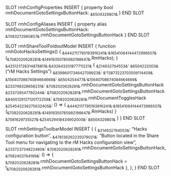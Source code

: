 SLOT rmhConfigProperties
    INSERT {
        property bool rmhDocumentGotoSettingsButtonHack: ~&6504329801&~
    }
END SLOT

SLOT rmhConfigAliases
    INSERT {
        property alias rmhDocumentGotoSettingsButtonHack: ~&7083272960857&~.rmhDocumentGotoSettingsButtonHack
    }
END SLOT

SLOT rmhShareToolFoldoutModel
    INSERT {
        function rmhGotoHacksSettings() {
            ~&4442117795193916241&~.~&16541064144472996507&~(~&7082020628281&~.~&14919350785992198647&~.RmHacks);
        }
        ~&425121728314878811&~.~&432643201877711221&~ {
            ~&214632764553&~: ~&6504222003&~("rM Hacks Settings")
            ~&8399601734642709923&~: ~&"13873223703509114409&~
            ~&15640708674084664669&~: ~&6504254477&~.~&15640708674084664669&~
            ~&233748328658231&~: ~&7082020628281&~.rmhDocumentGotoSettingsButtonHack
            ~&233726547792244&~: ~&7082020628281&~.rmhDocumentGotoSettingsButtonHack
            ~&8400129127120172259&~: ~&7082020628281&~.rmhDocumentTogglesHack
            ~&254542236275632405&~: () => { ~&4442117795193916241&~.~&16541064144472996507&~(~&7082020628281&~.~&14919350785992198647&~.RmHacks) }
            ~&7081629735527&~.~&254529418434902000&~: ~&6504329801&~
        }
    }
END SLOT

SLOT rmhSettingsToolbarModel
    INSERT {
        {
           ~&214632764553&~: "Hacks configuration button",
           ~&478136262235079021&~: "Button located in the Share Tool menu for navigating to the rM Hacks configuration view",
           ~&233723734822480&~: ~&7082020628281&~.rmhDocumentGotoSettingsButtonHack,
           ~&7082453764199&~: () => { ~&7082020628281&~.rmhDocumentGotoSettingsButtonHack = !~&7082020628281&~.rmhDocumentGotoSettingsButtonHack },
        },
    }
END SLOT
